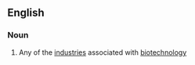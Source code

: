 ==English==

===Noun===
{{en-noun|bioindustries}}

# Any of the [[industry|industries]] associated with [[biotechnology]]